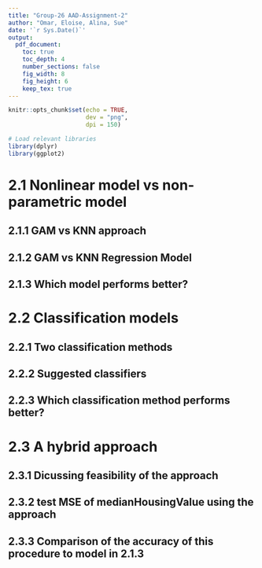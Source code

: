 ```yaml
---
title: "Group-26 AAD-Assignment-2"
author: "Omar, Eloise, Alina, Sue"
date: '`r Sys.Date()`'
output:
  pdf_document:
    toc: true
    toc_depth: 4
    number_sections: false
    fig_width: 8
    fig_height: 6
    keep_tex: true
---
```


```r
knitr::opts_chunk$set(echo = TRUE,
                      dev = "png",
                      dpi = 150)

# Load relevant libraries
library(dplyr)
library(ggplot2)
```

# 2.1 Nonlinear model vs non-parametric model

\noindent \large \textbf{GAM:} \normalsize

\noindent \textbf{Pros}
\begin{itemize}
  \item \textbf{Flexibility to capture non-linearity}. In a GAMM we replace each linear term $\beta_{k} x_{k}$ with a smooth function $f_{k}(x_{k})$,     meaning we can automatically 
  \item 456
\end{itemize}

\noindent \textbf{Cons}
\begin{itemize}
  \item 123
  \item 456
\end{itemize}

\noindent \large \textbf{KNN:} \normalsize

\noindent \textbf{Pros}
\begin{itemize}
  \item 123
  \item 456
\end{itemize}

\noindent \textbf{Cons}
\begin{itemize}
  \item 123
  \item 456
\end{itemize}


## 2.1.1 GAM vs KNN approach

## 2.1.2 GAM vs KNN Regression Model

## 2.1.3 Which model performs better?

# 2.2 Classification models

## 2.2.1 Two classification methods

## 2.2.2 Suggested classifiers

## 2.2.3 Which classification method performs better?

# 2.3 A hybrid approach

## 2.3.1 Dicussing feasibility of the approach

## 2.3.2 test MSE of medianHousingValue using the approach

## 2.3.3 Comparison of the accuracy of this procedure to model in 2.1.3


